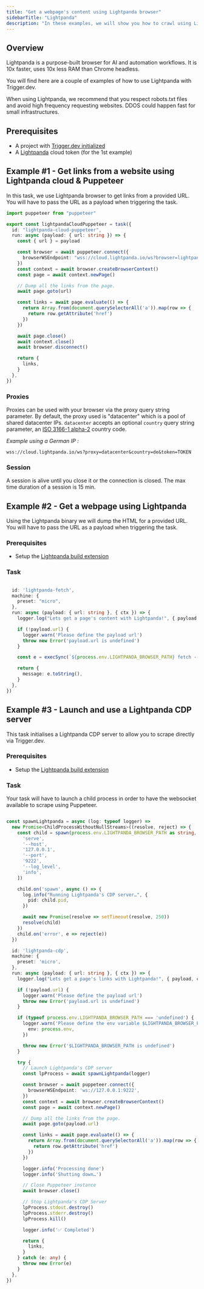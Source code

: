 ```yaml
---
title: "Get a webpage's content using Lightpanda browser"
sidebarTitle: "Lightpanda"
description: "In these examples, we will show you how to crawl using Lightpanda browser and Trigger.dev."
---
```


## Overview

Lightpanda is a purpose-built browser for AI and automation workflows. It is 10x faster, uses 10x less RAM than Chrome headless.

You will find here are a couple of examples of how to use Lightpanda with Trigger.dev.

<Warning>
  When using Lightpanda, we recommend that you respect robots.txt files and avoid high frequency requesting websites.
  DDOS could happen fast for small infrastructures.
</Warning>

## Prerequisites

- A project with [Trigger.dev initialized](/quick-start)
- A [Lightpanda](https://lightpanda.io/) cloud token (for the 1st example)

## Example \#1 - Get links from a website using Lightpanda cloud & Puppeteer

In this task, we use Lightpanda browser to get links from a provided URL.
You will have to pass the URL as a payload when triggering the task.

```ts trigger/lightpanda-cloud-puppeteer.ts
import puppeteer from "puppeteer"

export const lightpandaCloudPuppeteer = task({
  id: "lightpanda-cloud-puppeteer",
  run: async (payload: { url: string }) => {
    const { url } = payload

    const browser = await puppeteer.connect({
      browserWSEndpoint: "wss://cloud.lightpanda.io/ws?browser=lightpanda&token=TOKEN",
    })
    const context = await browser.createBrowserContext()
    const page = await context.newPage()

    // Dump all the links from the page.
    await page.goto(url)

    const links = await page.evaluate(() => {
      return Array.from(document.querySelectorAll('a')).map(row => {
        return row.getAttribute('href')
      })
    })

    await page.close()
    await context.close()
    await browser.disconnect()

    return {
      links,
    }
  },
})
```
### Proxies

Proxies can be used with your browser via the proxy query string parameter. By default, the proxy used is "datacenter" which is a pool of shared datacenter IPs.
`datacenter` accepts an optional `country` query string parameter, an [ISO 3166-1 alpha-2](https://en.wikipedia.org/wiki/ISO_3166-1_alpha-2) country code.

_Example using a German IP :_

```wss://cloud.lightpanda.io/ws?proxy=datacenter&country=de&token=TOKEN```


### Session
A session is alive until you close it or the connection is closed. The max time duration of a session is 15 min.


## Example \#2 - Get a webpage using Lightpanda

Using the Lightpanda binary we will dump the HTML for a provided URL.
You will have to pass the URL as a payload when triggering the task.


### Prerequisites
- Setup the [Lightpanda build extension](/config/extensions/lightpanda)

### Task
```ts trigger/lightpanda-lightpanda-fetch.ts

  id: 'lightpanda-fetch',
  machine: {
    preset: "micro",
  },
  run: async (payload: { url: string }, { ctx }) => {
    logger.log("Lets get a page's content with Lightpanda!", { payload, ctx })

    if (!payload.url) {
      logger.warn('Please define the payload url')
      throw new Error('payload.url is undefined')
    }

    const e = execSync(`${process.env.LIGHTPANDA_BROWSER_PATH} fetch --dump ${payload.url}`)

    return {
      message: e.toString(),
    }
  },
})
```

## Example \#3 - Launch and use a Lightpanda CDP server

This task initialises a Lightpanda CDP server to allow you to scrape directly via Trigger.dev.

### Prerequisites
- Setup the [Lightpanda build extension](/config/extensions/lightpanda)

### Task
Your task will have to launch a child process in order to have the websocket available to scrape using Puppeteer.

```ts trigger/lightpandaCDP.ts

const spawnLightpanda = async (log: typeof logger) =>
  new Promise<ChildProcessWithoutNullStreams>((resolve, reject) => {
    const child = spawn(process.env.LIGHTPANDA_BROWSER_PATH as string, [
      'serve',
      '--host',
      '127.0.0.1',
      '--port',
      '9222',
      '--log_level',
      'info',
    ])

    child.on('spawn', async () => {
      log.info("Running Lightpanda's CDP server…", {
        pid: child.pid,
      })

      await new Promise(resolve => setTimeout(resolve, 250))
      resolve(child)
    })
    child.on('error', e => reject(e))
  })

  id: 'lightpanda-cdp',
  machine: {
    preset: 'micro',
  },
  run: async (payload: { url: string }, { ctx }) => {
    logger.log("Lets get a page's links with Lightpanda!", { payload, ctx })

    if (!payload.url) {
      logger.warn('Please define the payload url')
      throw new Error('payload.url is undefined')
    }

    if (typeof process.env.LIGHTPANDA_BROWSER_PATH === 'undefined') {
      logger.warn('Please define the env variable $LIGHTPANDA_BROWSER_PATH', {
        env: process.env,
      })

      throw new Error('$LIGHTPANDA_BROWSER_PATH is undefined')
    }

    try {
      // Launch Lightpanda's CDP server
      const lpProcess = await spawnLightpanda(logger)

      const browser = await puppeteer.connect({
        browserWSEndpoint: 'ws://127.0.0.1:9222',
      })
      const context = await browser.createBrowserContext()
      const page = await context.newPage()

      // Dump all the links from the page.
      await page.goto(payload.url)

      const links = await page.evaluate(() => {
        return Array.from(document.querySelectorAll('a')).map(row => {
          return row.getAttribute('href')
        })
      })

      logger.info('Processing done')
      logger.info('Shutting down…')

      // Close Puppeteer instance
      await browser.close()

      // Stop Lightpanda's CDP Server
      lpProcess.stdout.destroy()
      lpProcess.stderr.destroy()
      lpProcess.kill()

      logger.info('✅ Completed')

      return {
        links,
      }
    } catch (e: any) {
      throw new Error(e)
    }
  },
})
```
